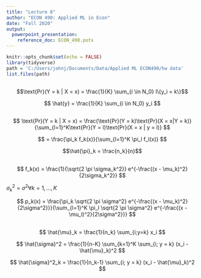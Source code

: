 ```yaml
---
title: "Lecture 8"
author: "ECON 490: Applied ML in Econ"
date: "Fall 2020"
output: 
  powerpoint_presentation:
    reference_doc: ECON_490.potx
---
```


```r
knitr::opts_chunk$set(echo = FALSE)
library(tidyverse)
path = 'C:/Users/johnj/Documents/Data/Applied ML ECON490/hw data'
list.files(path)


```

##

$$\text{Pr}(Y = k | X = x) = \frac{1}{K} \sum_{i \in N_0} I\{y_i = k\}$$

$$
\hat{y} = \frac{1}{K} \sum_{i \in N_0} y_i
$$

##

$$
\text{Pr}(Y = k | X = x) = \frac{\text{Pr}(Y = k)\text{Pr}(X = x|Y = k)}{\sum_{l=1}^K\text{Pr}(Y = l)\text{Pr}(X = x | y = l)}
$$

$$
= \frac{\pi_k f_k(x)}{\sum_{l=1}^K \pi_l f_l(x)}
$$

$$\hat{\pi}_k = \frac{n_k}{n}$$

##

$$
f_k(x) = \frac{1}{\sqrt{2 \pi \sigma_k^2}} e^{-\frac{(x - \mu_k)^2}{2\sigma_k^2}}
$$

$\sigma_k^2 = \sigma^2 \forall k = 1, ..., K$

$$
p_k(x) = \frac{\pi_k \sqrt{2 \pi \sigma^2} e^{-\frac{(x - \mu_k)^2}{2\sigma^2}}}{\sum_{l=1}^K \pi_l \sqrt{2 \pi \sigma^2} e^{-\frac{(x - \mu_l)^2}{2\sigma^2}}}
$$

##

$$
\hat{\mu}_k = \frac{1}{n_k} \sum_{i;y=k} x_i
$$

$$
\hat{\sigma}^2 = \frac{1}{n-K} \sum_{k=1}^K \sum_{i; y = k} (x_i - \hat{\mu}_k)^2
$$

$$
\hat{\sigma}^2_k = \frac{1}{n_k-1} \sum_{i; y = k} (x_i - \hat{\mu}_k)^2
$$

